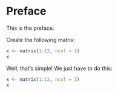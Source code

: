 

# Preface {-}

This is the preface.

<div class="exercise">
Create the following matrix:

```r
x <- matrix(1:12, ncol = 3)
x
```

</div>

<div class="solution">

Well, that's simple! We just have to do this:
```r
x <- matrix(1:12, ncol = 3)
x
```
</div>

